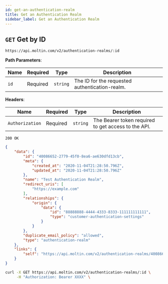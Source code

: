 ```yaml
---
id: get-an-authentication-realm
title: Get an Authentication Realm
sidebar_label: Get an Authentication Realm
---
```


## `GET` Get by ID

```http
https://api.moltin.com/v2/authentication-realms/:id
```

<!--DOCUSAURUS_CODE_TABS-->

<!-- Request -->

**Path Parameters**:

| Name | Required | Type | Description |
| --- | --- | --- | --- |
| `id` | Required | `string` | The ID for the requested authentication-realm. |

**Headers**:

| Name | Required | Type | Description |
| --- | --- | --- | --- |
| `Authorization` | Required | `string` | The Bearer token required to get access to the API. |


<!-- Response -->

`200 OK`


```json
{
    "data": {
        "id": "40086652-2779-45f0-8ea6-ae630dfd13cb",
        "meta": {
            "created_at": "2020-11-04T21:28:50.796Z",
            "updated_at": "2020-11-04T21:28:50.796Z"
        },
        "name": "Test Authentication Realm",
        "redirect_uris": [
            "https://example.com"
        ],
        "relationships": {
            "origin": {
                "data": {
                    "id": "88888888-4444-4333-8333-111111111111",
                    "type": "customer-authentication-settings"
                }
            }
        },
        "duplicate_email_policy": "allowed",
        "type": "authentication-realm"
    },
    "links": {
        "self": "https://api.moltin.com/v2/authentication-realms/40086652-2779-45f0-8ea6-ae630dfd13cb"
    }
}
```

<!--END_DOCUSAURUS_CODE_TABS-->

<!--DOCUSAURUS_CODE_TABS-->

<!--cURL-->

```bash
curl -X GET https://api.moltin.com/v2/authentication-realms/:id \
     -H "Authorization: Bearer XXXX" \
```

<!--END_DOCUSAURUS_CODE_TABS-->
